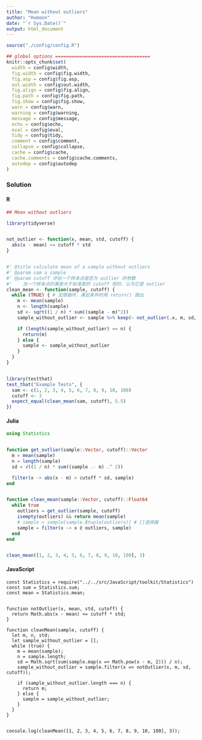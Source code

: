 ```yaml
---
title: "Mean without outliers"
author: "Humoon"
date: "`r Sys.Date()`"
output: html_document
---
```



```r
source("./config/config.R")

## global options ===================================
knitr::opts_chunk$set(
  width = config$width,
  fig.width = config$fig.width,
  fig.asp = config$fig.asp,
  out.width = config$out.width,
  fig.align = config$fig.align,
  fig.path = config$fig.path,
  fig.show = config$fig.show,
  warn = config$warn,
  warning = config$warning,
  message = config$message,
  echo = config$echo,
  eval = config$eval,
  tidy = config$tidy,
  comment = config$comment,
  collapse = config$collapse,
  cache = config$cache,
  cache.comments = config$cache.comments,
  autodep = config$autodep
)
```



### Solution

#### R
```r
## Mean without outliers

library(tidyverse)


not_outlier <- function(x, mean, std, cutoff) {
  abs(x - mean) <= cutoff * std
}


#' @title calculate mean of a sample without outliers
#' @param sam a sample
#' @param cutoff 评估一个样本点是否为 outlier 的参数
#'    当一个样本点的离差大于标准差的 cutoff 倍时，认为它是 outlier
clean_mean <- function(sample, cutoff) {
  while (TRUE) { # 无限循环，满足条件时用 return() 跳出
    m <- mean(sample)
    n <- length(sample)
    sd <- sqrt((1 / n) * sum((sample - m)^2))
    sample_without_outlier <- sample %>% keep(~ not_outlier(.x, m, sd, cutoff))

    if (length(sample_without_outlier) == n) {
      return(m)
    } else {
      sample <- sample_without_outlier
    }
  }
}


library(testthat)
test_that("Example Tests", {
  sam <- c(1, 2, 3, 4, 5, 6, 7, 8, 9, 10, 100)
  cutoff <- 3
  expect_equal(clean_mean(sam, cutoff), 5.5)
})
```


#### Julia
```julia
using Statistics


function get_outlier(sample::Vector, cutoff)::Vector
  m = mean(sample)
  n = length(sample)
  sd = √((1 / n) * sum((sample .- m) .^ 2))

  filter(x -> abs(x - m) > cutoff * sd, sample)
end


function clean_mean(sample::Vector, cutoff)::Float64
  while true
    outliers = get_outlier(sample, cutoff)
    isempty(outliers) && return mean(sample)
    # sample = sample[sample.∉tuple(outliers)] # []选择器
    sample = filter(x -> x ∉ outliers, sample)
  end
end


clean_mean([1, 2, 3, 4, 5, 6, 7, 8, 9, 10, 100], 3)
```


#### JavaScript

```node
const Statistics = require("../../src/JavaScript/toolkit/Statistics")
const sum = Statistics.sum;
const mean = Statistics.mean;


function notOutlier(x, mean, std, cutoff) {
  return Math.abs(x - mean) <= cutoff * std;
}

function cleanMean(sample, cutoff) {
  let m, n, std;
  let sample_without_outlier = [];
  while (true) {
    m = mean(sample);
    n = sample.length;
    sd = Math.sqrt(sum(sample.map(x => Math.pow(x - m, 2))) / n);
    sample_without_outlier = sample.filter(x => notOutlier(x, m, sd, cutoff));

    if (sample_without_outlier.length === n) {
      return m;
    } else {
      sample = sample_without_outlier;
    }
  }
}


console.log(cleanMean([1, 2, 3, 4, 5, 6, 7, 8, 9, 10, 100], 3));
```


